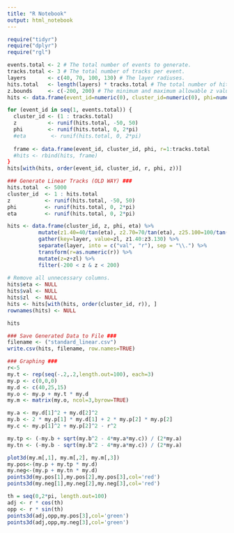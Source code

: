 ```yaml
---
title: "R Notebook"
output: html_notebook
---
```

```r
require("tidyr")
require("dplyr")
require("rgl")
```

```r
events.total <- 2 # The total number of events to generate.
tracks.total <- 3 # The total number of tracks per event.
layers       <- c(40, 70, 100, 130) # The layer radiuses.
hits.total   <- length(layers) * tracks.total # The total number of hits per event.
z.bounds     <- c(-200, 200) # The minimum and maximum allowable z values.
hits <- data.frame(event_id=numeric(0), cluster_id=numeric(0), phi=numeric(0), r=numeric(0), z=numeric(0))

for (event_id in seq(1, events.total)) {
  cluster_id <- (1 : tracks.total)
  z          <- runif(hits.total, -50, 50)
  phi        <- runif(hits.total, 0, 2*pi)
  #eta        <- runif(hits.total, 0, 2*pi)
  
  frame <- data.frame(event_id, cluster_id, phi, r=1:tracks.total
  #hits <- rbind(hits, frame)
}
hits[with(hits, order(event_id, cluster_id, r, phi, z))]
```

```r
### Generate Linear Tracks (OLD WAY) ###
hits.total  <- 5000
cluster_id  <- 1 : hits.total
z           <- runif(hits.total, -50, 50)
phi         <- runif(hits.total, 0, 2*pi)
eta         <- runif(hits.total, 0, 2*pi)

hits <- data.frame(cluster_id, z, phi, eta) %>%
          mutate(z1.40=40/tan(eta), z2.70=70/tan(eta), z25.100=100/tan(eta), z3.130=130/tan(eta)) %>%
          gather(key=layer, value=zl, z1.40:z3.130) %>%
          separate(layer, into = c("val", "r"), sep = "\\.") %>%
          transform(r=as.numeric(r)) %>%
          mutate(z=z+zl) %>%
          filter(-200 < z & z < 200)
          
# Remove all unnecessary columns.
hits$eta <- NULL
hits$val <- NULL
hits$zl  <- NULL
hits <- hits[with(hits, order(cluster_id, r)), ]
rownames(hits) <- NULL

hits
```

```r
### Save Generated Data to File ###
filename <- ("standard_linear.csv")
write.csv(hits, filename, row.names=TRUE)
```

```r
### Graphing ###
r<-5
my.t <- rep(seq(-.2,.2,length.out=100), each=3)
my.p <- c(0,0,0)
my.d <- c(40,25,15)
my.o <- my.p + my.t * my.d
my.m <- matrix(my.o, ncol=3,byrow=TRUE)

my.a <- my.d[1]^2 + my.d[2]^2 
my.b <- 2 * my.p[1] * my.d[1] + 2 * my.p[2] * my.p[2]
my.c <- my.p[1]^2 + my.p[2]^2 - r^2

my.tp <- (-my.b + sqrt(my.b^2 - 4*my.a*my.c)) / (2*my.a) 
my.tn <- (-my.b - sqrt(my.b^2 - 4*my.a*my.c)) / (2*my.a) 

plot3d(my.m[,1], my.m[,2], my.m[,3])
my.pos<-(my.p + my.tp * my.d)
my.neg<-(my.p + my.tn * my.d)
points3d(my.pos[1],my.pos[2],my.pos[3],col='red')
points3d(my.neg[1],my.neg[2],my.neg[3],col='red')

th = seq(0,2*pi, length.out=100)
adj <- r * cos(th)
opp <- r * sin(th)
points3d(adj,opp,my.pos[3],col='green')
points3d(adj,opp,my.neg[3],col='green')
```